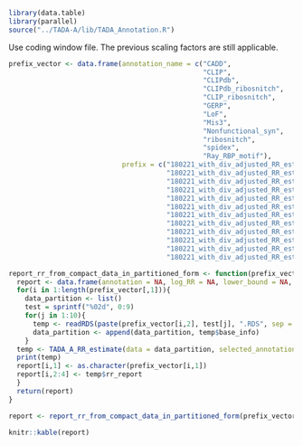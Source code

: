 
```r
library(data.table)
library(parallel)
source("../TADA-A/lib/TADA_Annotation.R")
```

Use coding window file. The previous scaling factors are still applicable. 


```r
prefix_vector <- data.frame(annotation_name = c("CADD",
                                                "CLIP",
                                                "CLIPdb",
                                                "CLIPdb_ribosnitch",
                                                "CLIP_ribosnitch",
                                                "GERP",
                                                "LoF",
                                                "Mis3",
                                                "Nonfunctional_syn",
                                                "ribosnitch",
                                                "spidex",
                                                "Ray_RBP_motif"), 
                            prefix = c("180221_with_div_adjusted_RR_estimate_Wong_control_ANNO_CADD/180221_with_div_adjusted_RR_estimate_Wong_control_ANNO_CADD_",
                                       "180221_with_div_adjusted_RR_estimate_Wong_control_ANNO_CLIP/180221_with_div_adjusted_RR_estimate_Wong_control_ANNO_CLIP_",
                                       "180221_with_div_adjusted_RR_estimate_Wong_control_ANNO_CLIPdb/180221_with_div_adjusted_RR_estimate_Wong_control_ANNO_CLIPdb_",
                                       "180221_with_div_adjusted_RR_estimate_Wong_control_ANNO_CLIPdb_ribosnitch/180221_with_div_adjusted_RR_estimate_Wong_control_ANNO_CLIPdb_ribosnitch_",
                                       "180221_with_div_adjusted_RR_estimate_Wong_control_ANNO_CLIP_ribosnitch/180221_with_div_adjusted_RR_estimate_Wong_control_ANNO_CLIP_ribosnitch_",
                                       "180221_with_div_adjusted_RR_estimate_Wong_control_ANNO_GERP/180221_with_div_adjusted_RR_estimate_Wong_control_ANNO_GERP_",
                                       "180221_with_div_adjusted_RR_estimate_Wong_control_ANNO_LoF/180221_with_div_adjusted_RR_estimate_Wong_control_ANNO_LoF_",
                                       "180221_with_div_adjusted_RR_estimate_Wong_control_ANNO_Mis3/180221_with_div_adjusted_RR_estimate_Wong_control_ANNO_Mis3_",
                                       "180221_with_div_adjusted_RR_estimate_Wong_control_ANNO_nonfunctional_syn/180221_with_div_adjusted_RR_estimate_Wong_control_ANNO_nonfunctional_syn_",
                                       "180221_with_div_adjusted_RR_estimate_Wong_control_ANNO_ribosnitch/180221_with_div_adjusted_RR_estimate_Wong_control_ANNO_ribosnitch_",
                                       "180221_with_div_adjusted_RR_estimate_Wong_control_ANNO_spidex/180221_with_div_adjusted_RR_estimate_Wong_control_ANNO_spidex_",
                                       "180221_with_div_adjusted_RR_estimate_Wong_control_ANNO_Ray_RBP_motif/180221_with_div_adjusted_RR_estimate_Wong_control_ANNO_Ray_RBP_motif_"))

report_rr_from_compact_data_in_partitioned_form <- function(prefix_vector){
  report <- data.frame(annotation = NA, log_RR = NA, lower_bound = NA, upper_bound = NA)
  for(i in 1:length(prefix_vector[,1])){
    data_partition <- list()
    test = sprintf("%02d", 0:9)
    for(j in 1:10){
      temp <- readRDS(paste(prefix_vector[i,2], test[j], ".RDS", sep = ""))
      data_partition <- append(data_partition, temp$base_info)
    }
  temp <- TADA_A_RR_estimate(data = data_partition, selected_annotations = c(1), gene_prior_file = "../data/Example_gene_uniform_prior.txt", optimization_iteration = 2000, mode = "single_fast")
  print(temp)
  report[i,1] <- as.character(prefix_vector[i,1])
  report[i,2:4] <- temp$rr_report
  }
  return(report)
}

report <- report_rr_from_compact_data_in_partitioned_form(prefix_vector)
```

```r
knitr::kable(report)
```


